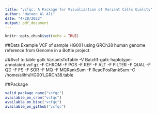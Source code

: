 ```yaml
---
title: "vcfqc: A Package for Visualization of Variant Calls Quality"
author: "Hatoon Al Ali"
date: "4/28/2022"
output: pdf_document
---
```


```r
knitr::opts_chunk$set(echo = TRUE)
```

##Data
Example VCF of sample HG001 using GRCh38 human genome reference from Genome in a Bottle project.

###vcf to table
gatk VariantsToTable -V Batch1-gatk-haplotype-annotated.vcf.gz -F CHROM -F POS -F REF -F ALT -F FILTER -F QUAL -F QD -F FS -F SOR -F MQ -F MQRankSum -F ReadPosRankSum -O /home/alihh/HG001_GRCh38.table

##Package
```r
valid_package_name("vcfqc")
available_on_cran("vcfqc")
available_on_bioc("vcfqc")
available_on_github("vcfqc")
```
